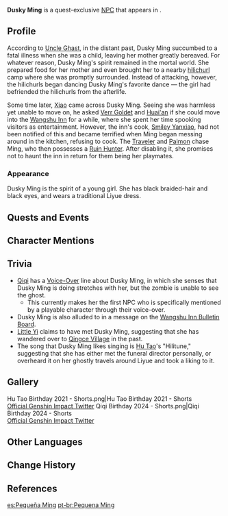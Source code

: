 {{Character Infobox
|image            = NPC Dusky Ming.png
|type             = Quest NPC
|deceased         = Past
|region           = Liyue
|location         = Liyue
|voiceEN          = {{w|Laura Stahl}}<ref name="Laura Stahl">Twitter: [https://twitter.com/laura_stahl/status/1682217367433105408 EN VA Self Announcement] ([https://web.archive.org/web/20230724164111/https://twitter.com/laura_stahl/status/1682217367433105408 Archived])</ref>
}}
'''Dusky Ming''' {{Lang|zh=小冥|zh_rm=Xiǎo Míng}} is a quest-exclusive [[NPC]] that appears in {{Quest|Wangshu}}.

==Profile==
According to [[Uncle Ghast]], in the distant past, Dusky Ming succumbed to a fatal illness when she was a child, leaving her mother greatly bereaved. For whatever reason, Dusky Ming's spirit remained in the mortal world. She prepared food for her mother and even brought her to a nearby [[hilichurl]] camp where she was promptly surrounded. Instead of attacking, however, the hilichurls began dancing Dusky Ming's favorite dance &mdash; the girl had befriended the hilichurls from the afterlife.

Some time later, [[Xiao]] came across Dusky Ming. Seeing she was harmless yet unable to move on, he asked [[Verr Goldet]] and [[Huai'an]] if she could move into the [[Wangshu Inn]] for a while, where she spent her time spooking visitors as entertainment. However, the inn's cook, [[Smiley Yanxiao]], had not been notified of this and became terrified when Ming began messing around in the kitchen, refusing to cook. The [[Traveler]] and [[Paimon]] chase Ming, who then possesses a [[Ruin Hunter]]. After disabling it, she promises not to haunt the inn in return for them being her playmates.

===Appearance===
Dusky Ming is the spirit of a young girl. She has black braided-hair and black eyes, and wears a traditional Liyue dress.

==Quests and Events==
{{Quests and Events}}

==Character Mentions==
{{Character Mentions}}

==Trivia==
* [[Qiqi]] has a [[Qiqi/Voice-Overs|Voice-Over]] line about Dusky Ming, in which she senses that Dusky Ming is doing stretches with her, but the zombie is unable to see the ghost.
** This currently makes her the first NPC who is specifically mentioned by a playable character through their voice-over.
* Dusky Ming is also alluded to in a message on the [[Wangshu Inn Bulletin Board#About Dusky Ming...|Wangshu Inn Bulletin Board]].
* [[Little Yi]] claims to have met Dusky Ming, suggesting that she has wandered over to [[Qingce Village]] in the past.
* The song that Dusky Ming likes singing is [[Hu Tao]]'s "Hilitune," suggesting that she has either met the funeral director personally, or overheard it on her ghostly travels around Liyue and took a liking to it.

==Gallery==
<gallery>
Hu Tao Birthday 2021 - Shorts.png|Hu Tao Birthday 2021 - Shorts<br>[https://twitter.com/GenshinImpact/status/1415526537001160706 Official Genshin Impact Twitter] <!--2021-07-15-->
Qiqi Birthday 2024 - Shorts.png|Qiqi Birthday 2024 - Shorts<br>[https://twitter.com/GenshinImpact/status/1764138637757747370 Official Genshin Impact Twitter] <!--2024-03-03-->
</gallery>

==Other Languages==
{{Other Languages
|default_hidden = 1
|en      = Dusky Ming
|zhs     = 小冥
|zhs_rm  = Xiǎo Míng
|zht     = 小冥
|zht_rm  = Xiǎo Míng
|zh_note = {{zh|冥|rm=Míng}} literally means "underworld."
|ja      = 冥ちゃん
|ja_rm   = Mei-chan<ref>{{Ref/Quest|Wangshu|note=Japanese Voice-Over}}</ref>
|ko      = {{tt|명|冥}}이
|ko_rm   = Myeong-i
|es      = Pequeña Ming
|fr      = Ming
|ru      = Малышка Мин
|th      = Dusky Ming
|vi      = Bé Ming
|de      = Kleine Ming
|id      = Dusky Ming
|pt      = Pequena Ming
|tr      = Küçük Ming
|it      = Piccola Ming
}}

==Change History==
{{Change History|1.0}}

==References==
{{Reflist}}

[[es:Pequeña Ming]]
[[pt-br:Pequena Ming]]